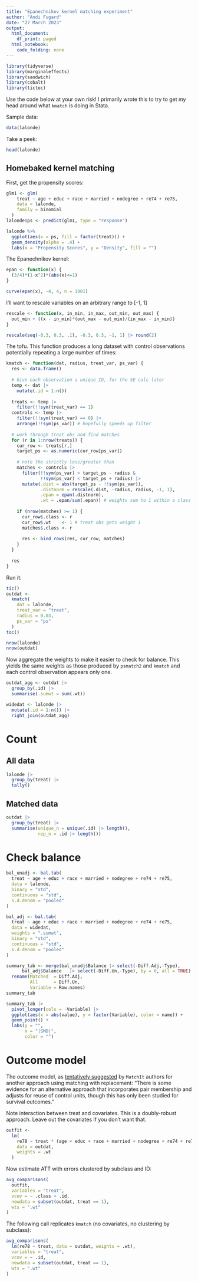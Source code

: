 ```yaml
---
title: "Epanechnikov kernel matching experiment"
author: "Andi Fugard"
date: "27 March 2023"
output:
  html_document:
    df_print: paged
  html_notebook:
    code_folding: none
---
```


```r
library(tidyverse)
library(marginaleffects)
library(sandwich)
library(cobalt)
library(tictoc)
```

Use the code below at your own risk! I primarily wrote this to try to get my head around what `kmatch` is doing in Stata.

Sample data:

```r
data(lalonde)
```

Take a peek:

```r
head(lalonde)
```


## Homebaked kernel matching

First, get the propensity scores:

```r
glm1 <- glm(
    treat ~ age + educ + race + married + nodegree + re74 + re75,
    data = lalonde,
    family = binomial
  )
lalonde$ps <- predict(glm1, type = "response")
```


```r
lalonde %>%
  ggplot(aes(x = ps, fill = factor(treat))) +
  geom_density(alpha = .4) + 
  labs(x = "Propensity Scores", y = "Density", fill = "") 
```

The Epanechnikov kernel:

```r
epan <- function(x) {
  (3/4)*(1-x^2)*(abs(x)<=1)
}
```

```r
curve(epan(x), -4, 4, n = 1001)
```

I'll want to rescale variables on an arbitrary range to [-1, 1]

```r
rescale <- function(x, in_min, in_max, out_min, out_max) {
  out_min + ((x - in_min)*(out_max - out_min)/(in_max - in_min))
}
```

```r
rescale(seq(-0.3, 0.3, .1), -0.3, 0.3, -1, 1) |> round(2)
```

The tofu. This function produces a long dataset with control observations potentially repeating a large number of times:

```r
kmatch <- function(dat, radius, treat_var, ps_var) {
  res <- data.frame()
  
  # Give each observation a unique ID, for the SE calc later
  temp <- dat |>
    mutate(.id = 1:n())
  
  treats <- temp |>
    filter(!!sym(treat_var) == 1)
  controls <- temp |>
    filter(!!sym(treat_var) == 0) |>
    arrange(!!sym(ps_var)) # hopefully speeds up filter
  
  # work through treat obs and find matches
  for (r in 1:nrow(treats)) {
    cur_row <- treats[r,]
    target_ps <- as.numeric(cur_row[ps_var])
    
    # note the strictly less/greater than
    matches <- controls |> 
      filter(!!sym(ps_var) > target_ps - radius &
             !!sym(ps_var) < target_ps + radius) |>
      mutate(.dist = abs(target_ps - !!sym(ps_var)),
             .distnorm = rescale(.dist, -radius, radius, -1, 1),
             .epan = epan(.distnorm),
             .wt = .epan/sum(.epan)) # weights sum to 1 within a class
    
    if (nrow(matches) >= 1) {
      cur_row$.class <- r
      cur_row$.wt    <- 1 # treat obs gets weight 1
      matches$.class <- r
    
      res <- bind_rows(res, cur_row, matches)
    }
  }
  
  res
}
```


Run it:

```r
tic()
outdat <-
  kmatch(
    dat = lalonde,
    treat_var = "treat",
    radius = 0.03,
    ps_var = "ps"
  )
toc()
```

```r
nrow(lalonde)
nrow(outdat)
```

Now aggregate the weights to make it easier to check for balance. This yields the same weights as those produced by `psmatch2` and `kmatch` and each control observation appears only one.

```r
outdat_agg <- outdat |>
  group_by(.id) |>
  summarise(.sumwt = sum(.wt))

widedat <- lalonde |>
  mutate(.id = 1:n()) |>
  right_join(outdat_agg)
```

# Count

## All data

```r
lalonde |>
  group_by(treat) |>
  tally()
```

## Matched data

```r
outdat |>
  group_by(treat) |>
  summarise(unique_n = unique(.id) |> length(),
            rep_n = .id |> length())
```


# Check balance

```r
bal_unadj <- bal.tab(
  treat ~ age + educ + race + married + nodegree + re74 + re75,
  data = lalonde,
  binary = "std",
  continuous = "std",
  s.d.denom = "pooled"
)
```

```r
bal_adj <- bal.tab(
  treat ~ age + educ + race + married + nodegree + re74 + re75,
  data = widedat,
  weights = ".sumwt",
  binary = "std",
  continuous = "std",
  s.d.denom = "pooled"
)
```

```r
summary_tab <- merge(bal_unadj$Balance |> select(-Diff.Adj,-Type),
      bal_adj$Balance   |> select(-Diff.Un,-Type), by = 0, all = TRUE) |>
  rename(Matched  = Diff.Adj,
         All      = Diff.Un,
         Variable = Row.names)
summary_tab
```


```r
summary_tab |>
  pivot_longer(cols = -Variable) |>
  ggplot(aes(x = abs(value), y = factor(Variable), color = name)) +
  geom_point() +
  labs(y = "",
       x = "|SMD|",
       color = "")
```


# Outcome model

The outcome model, as [tentatively suggested](https://cran.r-project.org/web/packages/MatchIt/vignettes/estimating-effects.html) by `MatchIt` authors for another approach using matching with replacement: "There is some evidence for an alternative approach that incorporates pair membership and adjusts for reuse of control units, though this has only been studied for survival outcomes."

Note interaction between treat and covariates. This is a doubly-robust approach. Leave out the covariates if you don't want that.

```r
outfit <-
  lm(
    re78 ~ treat * (age + educ + race + married + nodegree + re74 + re75),
    data = outdat,
    weights = .wt
  )
```

Now estimate ATT with errors clustered by subclass and ID:

```r
avg_comparisons(
  outfit,
  variables = "treat",
  vcov = ~ .class + .id,
  newdata = subset(outdat, treat == 1),
  wts = ".wt"
)
```

The following call replicates `kmatch` (no covariates, no clustering by subclass):

```r
avg_comparisons(
  lm(re78 ~ treat, data = outdat, weights = .wt),
  variables = "treat",
  vcov = ~ .id,
  newdata = subset(outdat, treat == 1),
  wts = ".wt"
)
```


